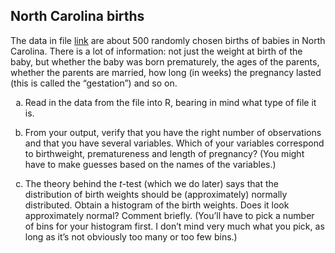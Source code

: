 ##  North Carolina births


 The data in file
[link](http://ritsokiguess.site/datafiles/ncbirths2.csv) are about
500 randomly chosen births of babies in North Carolina. There is a lot
of information: not just the weight at birth of the baby, but whether
the baby was born prematurely, the ages of the parents, whether the
parents are married, how long (in weeks) the pregnancy lasted (this is
called the "gestation") and so on. 



(a) Read in the data from the file into R, bearing in mind what
type of file it is. 



(b) From your output, verify that you have the
right number of observations and that you have several
variables. Which of your variables correspond to birthweight,
prematureness and length of pregnancy? (You might have to make guesses
based on the names of the variables.) 




(c) The theory behind the $t$-test (which we do later) says that the
distribution of birth weights should be (approximately) normally
distributed. Obtain a histogram of the birth weights. Does it look
approximately normal?  Comment briefly. (You'll have to pick a number
of bins for your histogram first. I don't mind very much what you
pick, as long as it's not obviously too many or too few bins.)








